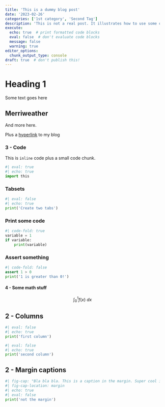 ```yaml
---
title: 'This is a dummy blog post'
date: '2023-02-26'
categories: ['1st category', 'Second Tag']
description: 'This is not a real post. It illustrates how to use some of the formatting options.'
execute:
  echo: true  # print formatted code blocks
  eval: false  # don't evaluate code blocks
  message: false
  warning: true
editor_options: 
  chunk_output_type: console
draft: true  # don't publish this!
---
```


# Heading 1

Some text goes here

## Merriweather

And more here.

Plus a [hyperlink](https://p-j-smith.github.io/) to my blog

### 3 - Code

This is `inline` code plus a small code chunk.

```python
#| eval: true
#| echo: true
import this
```


### Tabsets

```python
#| eval: false
#| echo: true
print('Create two tabs')
```


::: panel-tabset
### Print some code

```python
#| code-fold: true
variable = 1
if variable:
    print(variable)
```

### Assert something

```python
#| code-fold: false
assert 1 > 0
print('1 is greater than 0!')

```
:::

#### 4 - Some math stuff

$$
\int_0^1 f(x) \ dx
$$




## 2 - Columns

::: {layout="[[1,1]]"}

```python
#| eval: false
#| echo: true
print('first column')
```

```python
#| eval: false
#| echo: true
print('second column')
```

:::

## 2 - Margin captions

```python
#| fig-cap: "Bla bla bla. This is a caption in the margin. Super cool isn't it?"
#| fig-cap-location: margin
#| echo: true
#| eval: false
print('not the margin')
```
